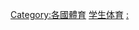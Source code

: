 {{Categories by country|nocat}}

[[Category:各國體育|Category:各國體育]]
[[Category:学生体育|]]
[[Category:各国学生|:]]